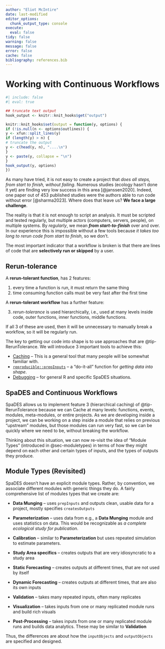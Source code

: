 ```yaml
---
author: "Eliot McIntire"
date: last-modified
editor_options:
  chunk_output_type: console
execute:
  eval: false
tidy: false
warning: false
message: false
error: false
cache: false
bibliography: references.bib
---
```


# Working with Continuous Workflows

```r
#| include: false
#| eval: true

## truncate text output
hook_output <- knitr::knit_hooks$get("output")

knitr::knit_hooks$set(output = function(y, options) {
if (!is.null(n <- options$outlines)) {
y <- xfun::split_lines(y)
if (length(y) > n) {
# truncate the output
y <- c(head(y, n), "....\n")
}
y <- paste(y, collapse = "\n")
}
hook_output(y, options)
})

```

As many have tried, it is not easy to create a project that *does all
steps, from start to finish, without failing*. Numerous studies (ecology
hasn't done it yet) are finding very low success in this area
[@janssen2020]. Indeed, one paper out of 453 published studies were the
authors able to run code without error [@sharma2023]. Where does that
leave us? **We face a large challenge**.

The reality is that it is not enough to script an analysis. It must be
scripted and tested regularly, but multiple actors (computers, servers,
people), on multiple systems. By *regularly*, we mean ***from
start-to-finish*** over and over. In our experience this is impossible
without a few tools because *it takes too long to rerun code from start
to finish*, so we don't.

The most important indicator that a workflow is broken is that there are
lines of code that are **selectively run or skipped** by a user.

::: {#tip-RerunTolerance .callout-tip}
## Rerun-tolerance

A **rerun-tolerant function**, has 2 features:

1.  every time a function is run, it must return the same thing
2.  time consuming function calls must be very fast after the first time

A **rerun-tolerant workflow** has a further feature:

3.  *rerun-tolerance* is used hierarchically, i.e., used at many levels
    inside code, outer functions, inner functions, middle functions.

If all 3 of these are used, then it will be unnecessary to manually
break a workflow, so it will be regularly run.
:::

The key to getting our code into shape is to use approaches that are
@tip-RerunTolerance. We will introduce 3 important tools to achieve
this:

-   [Caching](@sec-caching) -- This is a general tool that many people
    will be somewhat familiar with.
-   [`reproducible::prepInputs`](@sec-prepInputs) -- a "do-it-all"
    function for *getting data into shape*.
-   [Debugging](@sec-debugging) -- for general R and specific SpaDES
    situations.

## SpaDES and Continuous Workflows

SpaDES allows us to implement feature 3 (hierarchical caching) of
@tip-RerunTolerance because we can Cache at many levels: functions,
events, modules, meta-modules, or entire projects. As we are developing
inside a project, we can be working on a step inside a module that
relies on previous "upstream" modules, but those modules can run very
fast, so we can be quickly where we need to be, without breaking the
workflow.

Thinking about this situation, we can now re-visit the idea of "Module
Types" (introduced in @sec-moduletypes) in terms of how they might depend on each other and
certain types of inputs, and the types of outputs they produce.


## Module Types (Revisited)

SpaDES doesn't have an explicit module types. Rather, by convention, we
associate different modules with generic things they do. A fairly
comprehensive list of modules types that we create are:

-   **Data Munging** -- uses `prepInputs` and outputs clean, usable data
    for a project, mostly specifies `createsOutputs`

-   **Parameterization** -- uses data from e.g., a **Data Munging**
    module and uses statistics on data. This would be recognizable as *a
    complete ecological study for publication*.

-   **Calibration** -- similar to **Parameterization** but uses repeated
    simulation to estimate parameters.

-   **Study Area specifics** -- creates outputs that are very
    idiosyncratic to a study area

-   **Static Forecasting** -- creates outputs at different times, that
    are not used by itself

-   **Dynamic Forecasting** -- creates outputs at different times, that
    are also its own inputs

-   **Validation** -- takes many repeated inputs, often many replicates

-   **Visualization** -- takes inputs from one or many replicated module
    runs and build rich visuals

-   **Post-Processing** -- takes inputs from one or many replicated
    module runs and builds data analytics. These may be similar to
    **Validation**

Thus, the differences are about how the `inputObjects` and
`outputObjects` are specified and designed.

